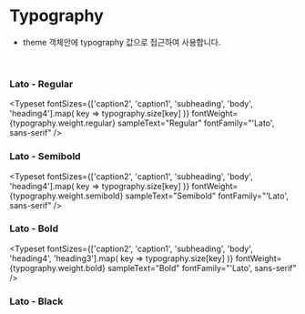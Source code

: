

<Meta title="Foundation/Typography" />

# Typography

- theme 객체안에 typography 값으로 접근하여 사용합니다.

<br />

### Lato - Regular

<Typeset
	fontSizes={['caption2', 'caption1', 'subheading', 'body', 'heading4'].map(
		key => typography.size[key]
	)}
	fontWeight={typography.weight.regular}
	sampleText="Regular"
	fontFamily="'Lato', sans-serif"
/>

### Lato - Semibold

<Typeset
	fontSizes={['caption2', 'caption1', 'subheading', 'body', 'heading4'].map(
		key => typography.size[key]
	)}
	fontWeight={typography.weight.semibold}
	sampleText="Semibold"
	fontFamily="'Lato', sans-serif"
/>

### Lato - Bold

<Typeset
	fontSizes={['caption2', 'caption1', 'subheading', 'body', 'heading4', 'heading3'].map(
		key => typography.size[key]
	)}
	fontWeight={typography.weight.bold}
	sampleText="Bold"
	fontFamily="'Lato', sans-serif"
/>

### Lato - Black

<Typeset
	fontSizes={Object.values(typography.size)}
	fontWeight={typography.weight.black}
	sampleText="Black"
	fontFamily="'Lato', sans-serif"
/>
